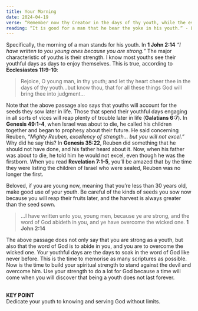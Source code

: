 ```yaml
---
title: Your Morning
date: 2024-04-19
verse: “Remember now thy Creator in the days of thy youth, while the evil days come not, nor the years draw nigh, when thou shalt say, I have no pleasure in them;” – Ecclesiastes 12:1
reading: “It is good for a man that he bear the yoke in his youth.“ - Lamentations 3:27 
---
```


Specifically, the morning of a man stands for his youth. In **1 John 2:14** *“I have written to you young ones because you are strong.”* The major characteristic of youths is their strength. I know most youths see their youthful days as days to enjoy themselves. This is true, according to **Ecclesiastes 11:9-10**: 
> Rejoice, O young man, in thy youth; and let thy heart cheer thee in the days of thy youth…but know thou, that for all these things God will bring thee into judgment…

Note that the above passage also says that youths will account for the seeds they sow later in life. Those that spend their youthful days engaging in all sorts of vices will reap plenty of trouble later in life (**Galatians 6:7**). In **Genesis 49:1-4**, when Israel was about to die, he called his children together and began to prophesy about their future. He said concerning Reuben, *“Mighty Reuben, excellency of strength… but you will not excel.”* Why did he say this? In **Genesis 35:22**, Reuben did something that he should not have done, and his father heard about it. Now, when his father was about to die, he told him he would not excel, even though he was the firstborn. When you read **Revelation 7:1-5**, you’ll be amazed that by the time they were listing the children of Israel who were sealed, Reuben was no longer the first.

Beloved, if you are young now, meaning that you’re less than 30 years old, make good use of your youth. Be careful of the kinds of seeds you sow now because you will reap their fruits later, and the harvest is always greater than the seed sown.

> …I have written unto you, young men, because ye are strong, and the word of God abideth in you, and ye have overcome the wicked one. **1 John 2:14**

The above passage does not only say that you are strong as a youth, but also that the word of God is to abide in you, and you are to overcome the wicked one. Your youthful days are the days to soak in the word of God like never before. This is the time to memorise as many scriptures as possible. Now is the time to build your spiritual strength to stand against the devil and overcome him. Use your strength to do a lot for God because a time will come when you will discover that being a youth does not last forever.

<br/>
<strong>KEY POINT<br/></strong>
Dedicate your youth to knowing and serving God without limits.


